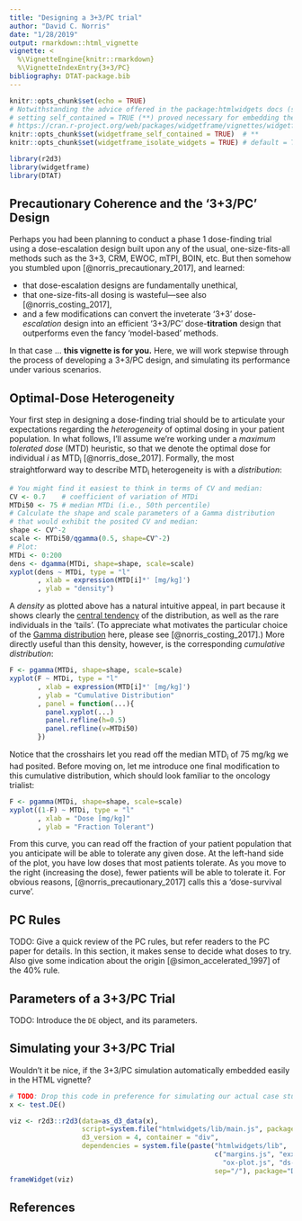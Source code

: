 ```yaml
---
title: "Designing a 3+3/PC trial"
author: "David C. Norris"
date: "1/28/2019"
output: rmarkdown::html_vignette
vignette: <
  %\VignetteEngine{knitr::rmarkdown}
  %\VignetteIndexEntry{3+3/PC}
bibliography: DTAT-package.bib
---
```


```r
knitr::opts_chunk$set(echo = TRUE)
# Notwithstanding the advice offered in the package:htmlwidgets docs (see link),
# setting self_contained = TRUE (**) proved necessary for embedding the D3 viz.
# https://cran.r-project.org/web/packages/widgetframe/vignettes/widgetframe_and_knitr.html 
knitr::opts_chunk$set(widgetframe_self_contained = TRUE)  # **
knitr::opts_chunk$set(widgetframe_isolate_widgets = TRUE) # default = TRUE

library(r2d3)
library(widgetframe)
library(DTAT)
```

## Precautionary Coherence and the '3+3/PC' Design

Perhaps you had been planning to conduct a phase 1 dose-finding trial using a dose-escalation design built upon any of the usual, one-size-fits-all methods such as the 3+3, CRM, EWOC, mTPI, BOIN, etc. But then somehow you stumbled upon [@norris_precautionary_2017], and learned:

* that dose-escalation designs are fundamentally unethical,
* that one-size-fits-all dosing is wasteful---see also [@norris_costing_2017],
* and a few modifications can convert the inveterate '3+3' dose-*escalation* design into an efficient '3+3/PC' dose-**titration** design that outperforms even the fancy 'model-based' methods.

In that case ... **this vignette is for you.** Here, we will work stepwise through the process of developing a 3+3/PC design, and simulating its performance under various scenarios.

## Optimal-Dose Heterogeneity

Your first step in designing a dose-finding trial should be to articulate your expectations regarding the *heterogeneity* of optimal dosing in your patient population. In what follows, I'll assume we're working under a *maximum tolerated dose* (MTD) heuristic, so that we denote the optimal dose for individual *i* as MTD~i~ [@norris_dose_2017]. Formally, the most straightforward way to describe MTD~i~ heterogeneity is with a *distribution*:

```r
# You might find it easiest to think in terms of CV and median:
CV <- 0.7    # coefficient of variation of MTDi
MTDi50 <- 75 # median MTDi (i.e., 50th percentile)
# Calculate the shape and scale parameters of a Gamma distribution
# that would exhibit the posited CV and median:
shape <- CV^-2
scale <- MTDi50/qgamma(0.5, shape=CV^-2)
# Plot:
MTDi <- 0:200
dens <- dgamma(MTDi, shape=shape, scale=scale)
xyplot(dens ~ MTDi, type = "l"
       , xlab = expression(MTD[i]*' [mg/kg]')
       , ylab = "density")
```

A *density* as plotted above has a natural intuitive appeal, in part because it shows clearly the [central tendency](https://en.wikipedia.org/wiki/Central_tendency) of the distribution, as well as the rare individuals in the 'tails'. (To appreciate what motivates the particular choice of the [Gamma distribution](https://en.wikipedia.org/wiki/Gamma_distribution) here, please see [@norris_costing_2017].) More directly useful than this density, however, is the corresponding *cumulative distribution*:

```r
F <- pgamma(MTDi, shape=shape, scale=scale)
xyplot(F ~ MTDi, type = "l"
       , xlab = expression(MTD[i]*' [mg/kg]')
       , ylab = "Cumulative Distribution"
       , panel = function(...){
         panel.xyplot(...)
         panel.refline(h=0.5)
         panel.refline(v=MTDi50)
       })
```

Notice that the crosshairs let you read off the median MTD~i~ of 75 mg/kg we had posited. Before moving on, let me introduce one final modification to this cumulative distribution, which should look familiar to the oncology trialist:

```r
F <- pgamma(MTDi, shape=shape, scale=scale)
xyplot((1-F) ~ MTDi, type = "l"
       , xlab = "Dose [mg/kg]"
       , ylab = "Fraction Tolerant")
```

From this curve, you can read off the fraction of your patient population that you anticipate will be able to tolerate any given dose. At the left-hand side of the plot, you have low doses that most patients tolerate. As you move to the right (increasing the dose), fewer patients will be able to tolerate it. For obvious reasons, [@norris_precautionary_2017] calls this a 'dose-survival curve'.

## PC Rules

TODO: Give a quick review of the PC rules, but refer readers to the PC paper for details. In this section, it makes sense to decide what doses to try. Also give some indication about the origin [@simon_accelerated_1997] of the 40% rule.

## Parameters of a 3+3/PC Trial

TODO: Introduce the `DE` object, and its parameters.

## Simulating your 3+3/PC Trial

Wouldn't it be nice, if the 3+3/PC simulation automatically embedded easily in the HTML vignette?

```r
# TODO: Drop this code in preference for simulating our actual case study.
x <- test.DE()
```

```r
viz <- r2d3::r2d3(data=as_d3_data(x),
                  script=system.file("htmlwidgets/lib/main.js", package="DTAT"),
                  d3_version = 4, container = "div",
                  dependencies = system.file(paste("htmlwidgets/lib",
                                                   c("margins.js", "exx.js",
                                                     "ox-plot.js", "ds-plot.js"),
                                                   sep="/"), package="DTAT"))
frameWidget(viz)
```


## References

